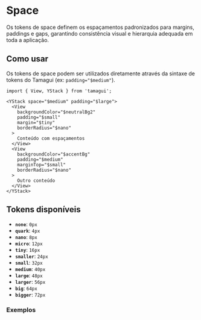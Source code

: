 

<Meta of={SpaceStories} />

# Space

Os tokens de space definem os espaçamentos padronizados para margins, paddings e gaps, garantindo consistência visual e hierarquia adequada em toda a aplicação.

## Como usar

Os tokens de space podem ser utilizados diretamente através da sintaxe de tokens do Tamagui (ex: `padding="$medium"`).

```tsx
import { View, YStack } from 'tamagui';

<YStack space="$medium" padding="$large">
  <View
    backgroundColor="$neutralBg2"
    padding="$small"
    margin="$tiny"
    borderRadius="$nano"
  >
    Conteúdo com espaçamentos
  </View>
  <View
    backgroundColor="$accentBg"
    padding="$medium"
    marginTop="$small"
    borderRadius="$nano"
  >
    Outro conteúdo
  </View>
</YStack>
```

## Tokens disponíveis

- **`none`**: `0px`
- **`quark`**: `4px`
- **`nano`**: `8px`
- **`micro`**: `12px`
- **`tiny`**: `16px`
- **`smaller`**: `24px`
- **`small`**: `32px`
- **`medium`**: `40px`
- **`large`**: `48px`
- **`larger`**: `56px`
- **`big`**: `64px`
- **`bigger`**: `72px`

### Exemplos

<Canvas of={SpaceStories.Default} />
